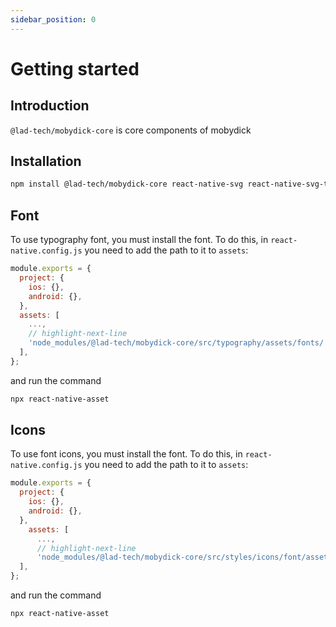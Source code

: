 ```yaml
---
sidebar_position: 0
---
```


# Getting started

## Introduction

`@lad-tech/mobydick-core` is core components of mobydick

## Installation

```bash
npm install @lad-tech/mobydick-core react-native-svg react-native-svg-transformer react-native-safe-area-context
```

## Font

To use typography font, you must install the font. To do this, in `react-native.config.js` you need to add the path to it to `assets`:

```js
module.exports = {
  project: {
    ios: {},
    android: {},
  },
  assets: [
    ...,
    // highlight-next-line
    'node_modules/@lad-tech/mobydick-core/src/typography/assets/fonts/',
  ],
};
```

and run the command

```bash
npx react-native-asset
```

## Icons

To use font icons, you must install the font. To do this, in `react-native.config.js` you need to add the path to it to `assets`:

```js
module.exports = {
  project: {
    ios: {},
    android: {},
  },
    assets: [
      ...,
      // highlight-next-line
      'node_modules/@lad-tech/mobydick-core/src/styles/icons/font/assets/fonts/',
  ],
};
```

and run the command

```bash
npx react-native-asset
```


